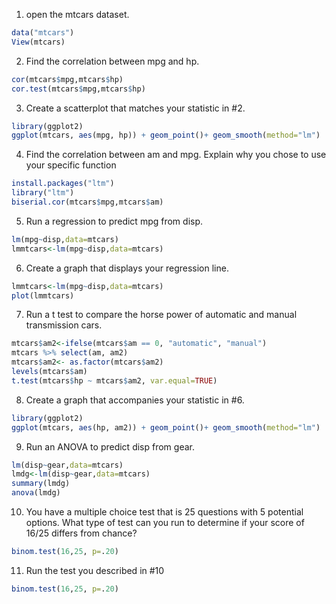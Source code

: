 1. open the mtcars dataset.
```{r}
data("mtcars")
View(mtcars)
```
2. Find the correlation between mpg and hp.
```{r}
cor(mtcars$mpg,mtcars$hp)
cor.test(mtcars$mpg,mtcars$hp)
```
3. Create a scatterplot that matches your statistic in #2. 
```{r}
library(ggplot2)
ggplot(mtcars, aes(mpg, hp)) + geom_point()+ geom_smooth(method="lm")
```
4. Find the correlation between am and mpg. Explain why you chose to use your specific function
```{r}
install.packages("ltm")
library("ltm")
biserial.cor(mtcars$mpg,mtcars$am)
```
5. Run a regression to predict mpg from disp.
```{r}
lm(mpg~disp,data=mtcars)
lmmtcars<-lm(mpg~disp,data=mtcars)
```
6. Create a graph that displays your regression line. 
```{r}
lmmtcars<-lm(mpg~disp,data=mtcars)
plot(lmmtcars)
```
7. Run a t test to compare the horse power of automatic and manual transmission cars. 
```{r}
mtcars$am2<-ifelse(mtcars$am == 0, "automatic", "manual")
mtcars %>% select(am, am2)
mtcars$am2<- as.factor(mtcars$am2)
levels(mtcars$am)
t.test(mtcars$hp ~ mtcars$am2, var.equal=TRUE)
```
8. Create a graph that accompanies your statistic in #6.
```{r}
library(ggplot2)
ggplot(mtcars, aes(hp, am2)) + geom_point()+ geom_smooth(method="lm")
```
9. Run an ANOVA to predict disp from gear. 
```{r}
lm(disp~gear,data=mtcars)
lmdg<-lm(disp~gear,data=mtcars)
summary(lmdg)
anova(lmdg)
```
10. You have a multiple choice test that is 25 questions with 5 potential options. What type of test can you run to determine if your score of 16/25 differs from chance? 
```{r}
binom.test(16,25, p=.20)
```
11. Run the test you described in #10
```{r}
binom.test(16,25, p=.20)
```
